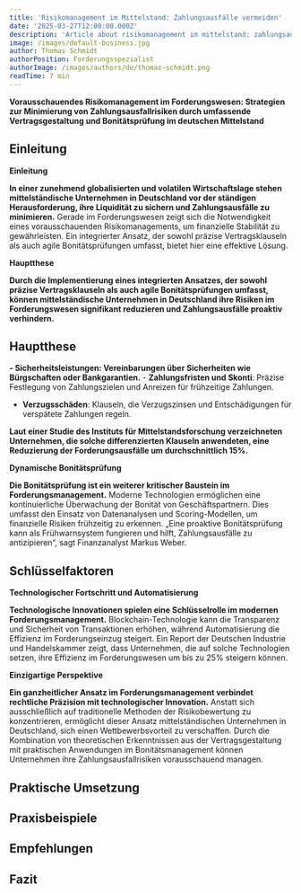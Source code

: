 ```yaml
---
title: 'Risikomanagement im Mittelstand: Zahlungsausfälle vermeiden'
date: '2025-03-27T12:00:00.000Z'
description: 'Article about risikomanagement im mittelstand: zahlungsausfälle vermeiden'
image: /images/default-business.jpg
author: Thomas Schmidt
authorPosition: Forderungsspezialist
authorImage: /images/authors/de/thomas-schmidt.png
readTime: 7 min
---
```

****Vorausschauendes Risikomanagement im Forderungswesen: Strategien zur Minimierung von Zahlungsausfallrisiken durch umfassende Vertragsgestaltung und Bonitätsprüfung im deutschen Mittelstand****

## Einleitung

**Einleitung**

**In einer zunehmend globalisierten und volatilen Wirtschaftslage stehen mittelständische Unternehmen in Deutschland vor der ständigen Herausforderung, ihre Liquidität zu sichern und Zahlungsausfälle zu minimieren.** Gerade im Forderungswesen zeigt sich die Notwendigkeit eines vorausschauenden Risikomanagements, um finanzielle Stabilität zu gewährleisten. Ein integrierter Ansatz, der sowohl präzise Vertragsklauseln als auch agile Bonitätsprüfungen umfasst, bietet hier eine effektive Lösung. 

**Hauptthese**

**Durch die Implementierung eines integrierten Ansatzes, der sowohl präzise Vertragsklauseln als auch agile Bonitätsprüfungen umfasst, können mittelständische Unternehmen in Deutschland ihre Risiken im Forderungswesen signifikant reduzieren und Zahlungsausfälle proaktiv verhindern.** 

## Hauptthese

**- **Sicherheitsleistungen**: Vereinbarungen über Sicherheiten wie Bürgschaften oder Bankgarantien.** - **Zahlungsfristen und Skonti**: Präzise Festlegung von Zahlungszielen und Anreizen für frühzeitige Zahlungen.
- **Verzugsschäden**: Klauseln, die Verzugszinsen und Entschädigungen für verspätete Zahlungen regeln.

**Laut einer Studie des Instituts für Mittelstandsforschung verzeichneten Unternehmen, die solche differenzierten Klauseln anwendeten, eine Reduzierung der Forderungsausfälle um durchschnittlich 15%.** 

**Dynamische Bonitätsprüfung**

**Die Bonitätsprüfung ist ein weiterer kritischer Baustein im Forderungsmanagement.** Moderne Technologien ermöglichen eine kontinuierliche Überwachung der Bonität von Geschäftspartnern. Dies umfasst den Einsatz von Datenanalysen und Scoring-Modellen, um finanzielle Risiken frühzeitig zu erkennen. „Eine proaktive Bonitätsprüfung kann als Frühwarnsystem fungieren und hilft, Zahlungsausfälle zu antizipieren“, sagt Finanzanalyst Markus Weber. 

## Schlüsselfaktoren

**Technologischer Fortschritt und Automatisierung**

**Technologische Innovationen spielen eine Schlüsselrolle im modernen Forderungsmanagement.** Blockchain-Technologie kann die Transparenz und Sicherheit von Transaktionen erhöhen, während Automatisierung die Effizienz im Forderungseinzug steigert. Ein Report der Deutschen Industrie und Handelskammer zeigt, dass Unternehmen, die auf solche Technologien setzen, ihre Effizienz im Forderungswesen um bis zu 25% steigern können.

**Einzigartige Perspektive**

**Ein ganzheitlicher Ansatz im Forderungsmanagement verbindet rechtliche Präzision mit technologischer Innovation.** Anstatt sich ausschließlich auf traditionelle Methoden der Risikobewertung zu konzentrieren, ermöglicht dieser Ansatz mittelständischen Unternehmen in Deutschland, sich einen Wettbewerbsvorteil zu verschaffen. Durch die Kombination von theoretischen Erkenntnissen aus der Vertragsgestaltung mit praktischen Anwendungen im Bonitätsmanagement können Unternehmen ihre Zahlungsausfallrisiken vorausschauend managen.

## Praktische Umsetzung

## Praxisbeispiele

## Empfehlungen

## Fazit
